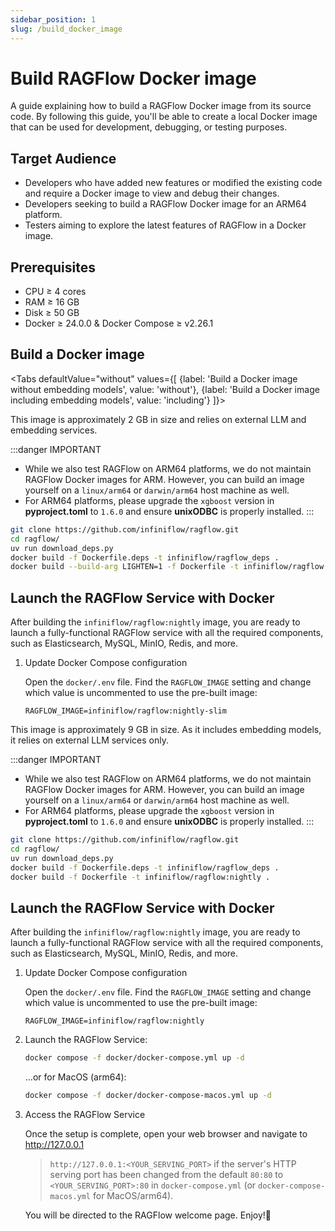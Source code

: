 ```yaml
---
sidebar_position: 1
slug: /build_docker_image
---
```


# Build RAGFlow Docker image

A guide explaining how to build a RAGFlow Docker image from its source code. By following this guide, you'll be able to create a local Docker image that can be used for development, debugging, or testing purposes.

## Target Audience

- Developers who have added new features or modified the existing code and require a Docker image to view and debug their changes.
- Developers seeking to build a RAGFlow Docker image for an ARM64 platform.
- Testers aiming to explore the latest features of RAGFlow in a Docker image.

## Prerequisites

- CPU &ge; 4 cores
- RAM &ge; 16 GB
- Disk &ge; 50 GB
- Docker &ge; 24.0.0 & Docker Compose &ge; v2.26.1

## Build a Docker image

<Tabs
  defaultValue="without"
  values={[
    {label: 'Build a Docker image without embedding models', value: 'without'},
    {label: 'Build a Docker image including embedding models', value: 'including'}
  ]}>
  <TabItem value="without">

This image is approximately 2 GB in size and relies on external LLM and embedding services.

:::danger IMPORTANT
- While we also test RAGFlow on ARM64 platforms, we do not maintain RAGFlow Docker images for ARM. However, you can build an image yourself on a `linux/arm64` or `darwin/arm64` host machine as well.
- For ARM64 platforms, please upgrade the `xgboost` version in **pyproject.toml** to `1.6.0` and ensure **unixODBC** is properly installed.
:::

```bash
git clone https://github.com/infiniflow/ragflow.git
cd ragflow/
uv run download_deps.py
docker build -f Dockerfile.deps -t infiniflow/ragflow_deps .
docker build --build-arg LIGHTEN=1 -f Dockerfile -t infiniflow/ragflow:nightly-slim .
```

## Launch the RAGFlow Service with Docker

After building the `infiniflow/ragflow:nightly` image, you are ready to launch a fully-functional RAGFlow service with all the required components, such as Elasticsearch, MySQL, MinIO, Redis, and more.

1. Update Docker Compose configuration

    Open the `docker/.env` file. Find the `RAGFLOW_IMAGE` setting and change which value is uncommented to use the pre-built image:

    ```
    RAGFLOW_IMAGE=infiniflow/ragflow:nightly-slim
    ```

  </TabItem>
  <TabItem value="including">

This image is approximately 9 GB in size. As it includes embedding models, it relies on external LLM services only.  

:::danger IMPORTANT
- While we also test RAGFlow on ARM64 platforms, we do not maintain RAGFlow Docker images for ARM. However, you can build an image yourself on a `linux/arm64` or `darwin/arm64` host machine as well.
- For ARM64 platforms, please upgrade the `xgboost` version in **pyproject.toml** to `1.6.0` and ensure **unixODBC** is properly installed.
:::

```bash
git clone https://github.com/infiniflow/ragflow.git
cd ragflow/
uv run download_deps.py
docker build -f Dockerfile.deps -t infiniflow/ragflow_deps .
docker build -f Dockerfile -t infiniflow/ragflow:nightly .
```

## Launch the RAGFlow Service with Docker

After building the `infiniflow/ragflow:nightly` image, you are ready to launch a fully-functional RAGFlow service with all the required components, such as Elasticsearch, MySQL, MinIO, Redis, and more.

1. Update Docker Compose configuration

    Open the `docker/.env` file. Find the `RAGFLOW_IMAGE` setting and change which value is uncommented to use the pre-built image:

    ```
    RAGFLOW_IMAGE=infiniflow/ragflow:nightly
    ```

  </TabItem>
</Tabs>

2. Launch the RAGFlow Service:

    ```bash
    docker compose -f docker/docker-compose.yml up -d
    ```

    ...or for MacOS (arm64):

    ```bash
    docker compose -f docker/docker-compose-macos.yml up -d
    ```

3. Access the RAGFlow Service

    Once the setup is complete, open your web browser and navigate to http://127.0.0.1

    > `http://127.0.0.1:<YOUR_SERVING_PORT>` if the server's HTTP serving port has been changed from the default `80:80` to `<YOUR_SERVING_PORT>:80` in `docker-compose.yml` (or `docker-compose-macos.yml` for MacOS/arm64).

    You will be directed to the RAGFlow welcome page. Enjoy!🍻

